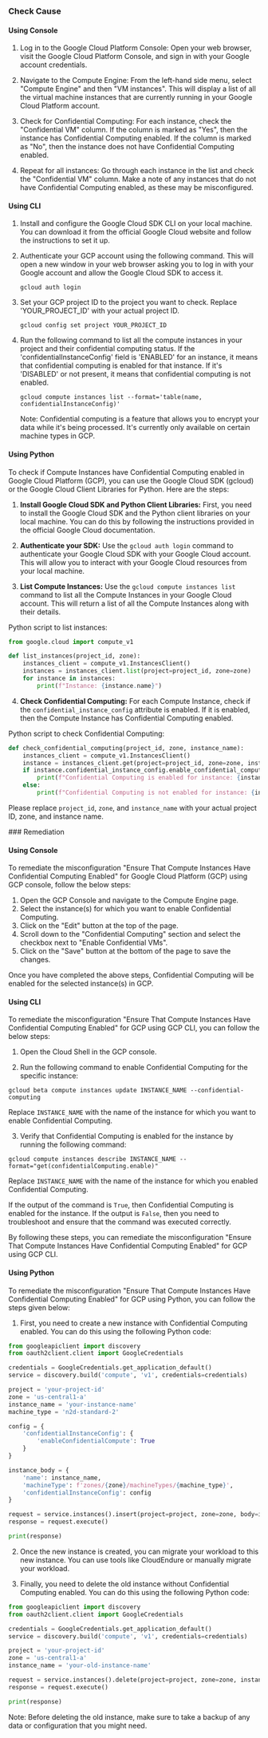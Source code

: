 

<Tabs><Tab title='Cause'>
### Check Cause

#### Using Console

1. Log in to the Google Cloud Platform Console: Open your web browser, visit the Google Cloud Platform Console, and sign in with your Google account credentials.

2. Navigate to the Compute Engine: From the left-hand side menu, select "Compute Engine" and then "VM instances". This will display a list of all the virtual machine instances that are currently running in your Google Cloud Platform account.

3. Check for Confidential Computing: For each instance, check the "Confidential VM" column. If the column is marked as "Yes", then the instance has Confidential Computing enabled. If the column is marked as "No", then the instance does not have Confidential Computing enabled.

4. Repeat for all instances: Go through each instance in the list and check the "Confidential VM" column. Make a note of any instances that do not have Confidential Computing enabled, as these may be misconfigured.

#### Using CLI

1. Install and configure the Google Cloud SDK CLI on your local machine. You can download it from the official Google Cloud website and follow the instructions to set it up.

2. Authenticate your GCP account using the following command. This will open a new window in your web browser asking you to log in with your Google account and allow the Google Cloud SDK to access it.
   ```
   gcloud auth login
   ```

3. Set your GCP project ID to the project you want to check. Replace 'YOUR_PROJECT_ID' with your actual project ID.
   ```
   gcloud config set project YOUR_PROJECT_ID
   ```

4. Run the following command to list all the compute instances in your project and their confidential computing status. If the 'confidentialInstanceConfig' field is 'ENABLED' for an instance, it means that confidential computing is enabled for that instance. If it's 'DISABLED' or not present, it means that confidential computing is not enabled.
   ```
   gcloud compute instances list --format='table(name, confidentialInstanceConfig)'
   ```
   Note: Confidential computing is a feature that allows you to encrypt your data while it's being processed. It's currently only available on certain machine types in GCP.

#### Using Python

To check if Compute Instances have Confidential Computing enabled in Google Cloud Platform (GCP), you can use the Google Cloud SDK (gcloud) or the Google Cloud Client Libraries for Python. Here are the steps:

1. **Install Google Cloud SDK and Python Client Libraries:**
   First, you need to install the Google Cloud SDK and the Python client libraries on your local machine. You can do this by following the instructions provided in the official Google Cloud documentation.

2. **Authenticate your SDK:**
   Use the `gcloud auth login` command to authenticate your Google Cloud SDK with your Google Cloud account. This will allow you to interact with your Google Cloud resources from your local machine.

3. **List Compute Instances:**
   Use the `gcloud compute instances list` command to list all the Compute Instances in your Google Cloud account. This will return a list of all the Compute Instances along with their details.

Python script to list instances:

```python
from google.cloud import compute_v1

def list_instances(project_id, zone):
    instances_client = compute_v1.InstancesClient()
    instances = instances_client.list(project=project_id, zone=zone)
    for instance in instances:
        print(f"Instance: {instance.name}")
```

4. **Check Confidential Computing:**
   For each Compute Instance, check if the `confidential_instance_config` attribute is enabled. If it is enabled, then the Compute Instance has Confidential Computing enabled.

Python script to check Confidential Computing:

```python
def check_confidential_computing(project_id, zone, instance_name):
    instances_client = compute_v1.InstancesClient()
    instance = instances_client.get(project=project_id, zone=zone, instance=instance_name)
    if instance.confidential_instance_config.enable_confidential_compute:
        print(f"Confidential Computing is enabled for instance: {instance.name}")
    else:
        print(f"Confidential Computing is not enabled for instance: {instance.name}")
```

Please replace `project_id`, `zone`, and `instance_name` with your actual project ID, zone, and instance name.

</Tab>

<Tab title='Remediation'>
### Remediation

#### Using Console

To remediate the misconfiguration "Ensure That Compute Instances Have Confidential Computing Enabled" for Google Cloud Platform (GCP) using GCP console, follow the below steps:

1. Open the GCP Console and navigate to the Compute Engine page.
2. Select the instance(s) for which you want to enable Confidential Computing.
3. Click on the "Edit" button at the top of the page.
4. Scroll down to the "Confidential Computing" section and select the checkbox next to "Enable Confidential VMs".
5. Click on the "Save" button at the bottom of the page to save the changes.

Once you have completed the above steps, Confidential Computing will be enabled for the selected instance(s) in GCP.

#### Using CLI

To remediate the misconfiguration "Ensure That Compute Instances Have Confidential Computing Enabled" for GCP using GCP CLI, you can follow the below steps:

1. Open the Cloud Shell in the GCP console.

2. Run the following command to enable Confidential Computing for the specific instance:

```
gcloud beta compute instances update INSTANCE_NAME --confidential-computing
```

Replace `INSTANCE_NAME` with the name of the instance for which you want to enable Confidential Computing.

3. Verify that Confidential Computing is enabled for the instance by running the following command:

```
gcloud compute instances describe INSTANCE_NAME --format="get(confidentialComputing.enable)"
```

Replace `INSTANCE_NAME` with the name of the instance for which you enabled Confidential Computing.

If the output of the command is `True`, then Confidential Computing is enabled for the instance. If the output is `False`, then you need to troubleshoot and ensure that the command was executed correctly.

By following these steps, you can remediate the misconfiguration "Ensure That Compute Instances Have Confidential Computing Enabled" for GCP using GCP CLI.

#### Using Python

To remediate the misconfiguration "Ensure That Compute Instances Have Confidential Computing Enabled" for GCP using Python, you can follow the steps given below:

1. First, you need to create a new instance with Confidential Computing enabled. You can do this using the following Python code:

```python
from googleapiclient import discovery
from oauth2client.client import GoogleCredentials

credentials = GoogleCredentials.get_application_default()
service = discovery.build('compute', 'v1', credentials=credentials)

project = 'your-project-id'
zone = 'us-central1-a'
instance_name = 'your-instance-name'
machine_type = 'n2d-standard-2'

config = {
    'confidentialInstanceConfig': {
        'enableConfidentialCompute': True
    }
}

instance_body = {
    'name': instance_name,
    'machineType': f'zones/{zone}/machineTypes/{machine_type}',
    'confidentialInstanceConfig': config
}

request = service.instances().insert(project=project, zone=zone, body=instance_body)
response = request.execute()

print(response)
```

2. Once the new instance is created, you can migrate your workload to this new instance. You can use tools like CloudEndure or manually migrate your workload.

3. Finally, you need to delete the old instance without Confidential Computing enabled. You can do this using the following Python code:

```python
from googleapiclient import discovery
from oauth2client.client import GoogleCredentials

credentials = GoogleCredentials.get_application_default()
service = discovery.build('compute', 'v1', credentials=credentials)

project = 'your-project-id'
zone = 'us-central1-a'
instance_name = 'your-old-instance-name'

request = service.instances().delete(project=project, zone=zone, instance=instance_name)
response = request.execute()

print(response)
```

Note: Before deleting the old instance, make sure to take a backup of any data or configuration that you might need.


</Tab>
</Tabs>